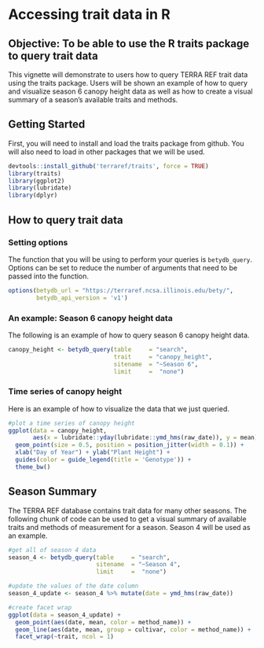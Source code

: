# Accessing trait data in R 

## Objective: To be able to use the R traits package to query trait data

This vignette will demonstrate to users how to query TERRA REF trait data using the traits package. 
Users will be shown an example of how to query and visualize season 6 canopy height data as well as how to create a visual summary of a season's available traits and methods.

## Getting Started

First, you will need to install and load the traits package from github.
You will also need to load in other packages that we will be used.

```r

devtools::install_github('terraref/traits', force = TRUE)
library(traits)
library(ggplot2)
library(lubridate)
library(dplyr)

```

## How to query trait data

### Setting options

The function that you will be using to perform your queries is `betydb_query`.
Options can be set to reduce the number of arguments that need to be passed into the function.

```r

options(betydb_url = "https://terraref.ncsa.illinois.edu/bety/",
        betydb_api_version = 'v1')

```

### An example: Season 6 canopy height data

The following is an example of how to query season 6 canopy height data. 

```r

canopy_height <- betydb_query(table     = "search", 
                              trait     = "canopy_height", 
                              sitename  = "~Season 6",
                              limit     =  "none")


```

### Time series of canopy height

Here is an example of how to visualize the data that we just queried. 

```r

#plot a time series of canopy height 
ggplot(data = canopy_height,
       aes(x = lubridate::yday(lubridate::ymd_hms(raw_date)), y = mean)) +
  geom_point(size = 0.5, position = position_jitter(width = 0.1)) +
  xlab("Day of Year") + ylab("Plant Height") +
  guides(color = guide_legend(title = 'Genotype')) +
  theme_bw()

```

## Season Summary

The TERRA REF database contains trait data for many other seasons.
The following chunk of code can be used to get a visual summary of available traits and methods of measurement for a season.
Season 4 will be used as an example.

```r

#get all of season 4 data 
season_4 <- betydb_query(table     = "search",
                         sitename  = "~Season 4",
                         limit     =  "none")

#update the values of the date column
season_4_update <- season_4 %>% mutate(date = ymd_hms(raw_date))

#create facet wrap
ggplot(data = season_4_update) +
  geom_point(aes(date, mean, color = method_name)) +
  geom_line(aes(date, mean, group = cultivar, color = method_name)) +
  facet_wrap(~trait, ncol = 1)


```
